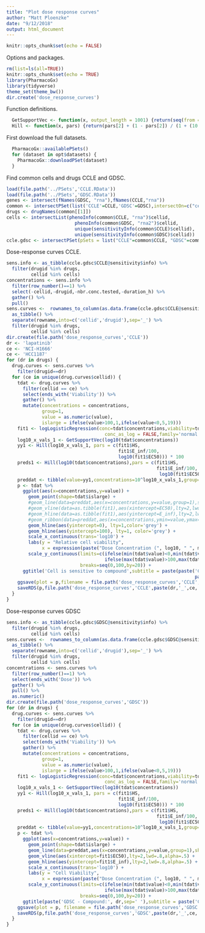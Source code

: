 ```yaml
---
title: "Plot dose response curves"
author: "Matt Ploenzke"
date: "9/12/2018"
output: html_document
---
```


```r
knitr::opts_chunk$set(echo = FALSE)
```

Options and packages.
```r
rm(list=ls(all=TRUE))
knitr::opts_chunk$set(echo = TRUE)
library(PharmacoGx)
library(tidyverse)
theme_set(theme_bw())
dir.create('dose_response_curves')
```

Function definitions.
```r
  GetSupportVec <- function(x, output_length = 1001) {return(seq(from = min(x), to = max(x), length.out = output_length))}
  Hill <- function(x, pars) {return(pars[2] + (1 - pars[2]) / (1 + (10 ^ x / 10 ^ pars[3]) ^ pars[1]))}
```

First download the full datasets.
```r
  PharmacoGx::availablePSets()
  for (dataset in opt$datasets) {
    PharmacoGx::downloadPSet(dataset)
  }
```

Find common cells and drugs CCLE and GDSC.
```r
load(file.path('../PSets','CCLE.RData'))
load(file.path('../PSets','GDSC.RData'))
genes <- intersect(fNames(GDSC, "rna"),fNames(CCLE,"rna"))
common <- intersectPSet(list('CCLE'=CCLE,'GDSC'=GDSC),intersectOn=c("cell.lines", "drugs"), strictIntersect=TRUE)
drugs <- drugNames(common[[1]])
cells <- intersectList(phenoInfo(common$CCLE, "rna")$cellid,
                         phenoInfo(common$GDSC, "rna2")$cellid,
                         unique(sensitivityInfo(common$CCLE)$cellid), 
                         unique(sensitivityInfo(common$GDSC)$cellid))
ccle.gdsc <- intersectPSet(pSets = list("CCLE"=common$CCLE, "GDSC"=common$GDSC), intersectOn = c("cell.lines", "drugs"), cells=cells)
```

Dose-response curves CCLE.
```r
sens.info <- as_tibble(ccle.gdsc$CCLE@sensitivity$info) %>%
  filter(drugid %in% drugs,
         cellid %in% cells)
concentrations <- sens.info %>% 
  filter(row_number()==1) %>%
  select(-cellid,-drugid,-nbr.conc.tested,-duration_h) %>%
  gather() %>%
  pull()
sens.curves <-  rownames_to_column(as.data.frame(ccle.gdsc$CCLE@sensitivity$raw)) %>%
  as_tibble() %>% 
  separate(rowname,into=c('cellid','drugid'),sep='_') %>%
  filter(drugid %in% drugs,
         cellid %in% cells)
dir.create(file.path('dose_response_curves','CCLE')) 
dr <- 'lapatinib'
ce <- 'NCI-H1666'
ce <- 'HCC1187'
for (dr in drugs) {
  drug.curves <- sens.curves %>% 
    filter(drugid==dr)
  for (ce in unique(drug.curves$cellid)) {
    tdat <- drug.curves %>%
      filter(cellid == ce) %>%
      select(ends_with('Viability')) %>% 
      gather() %>%
      mutate(concentrations = concentrations,
             group=1,
             value = as.numeric(value),
             islarge = ifelse(value>100,1,ifelse(value<0,5,19)))
    fit1 <- logLogisticRegression(conc=tdat$concentrations,viability=tdat$value,
                                    conc_as_log = FALSE,family='normal',trunc=TRUE)
    log10_x_vals_1 <- GetSupportVec(log10(tdat$concentrations))
    yy1 <- Hill(log10_x_vals_1, pars = c(fit1$HS,
                                         fit1$E_inf/100, 
                                         log10(fit1$EC50))) * 100
    preds1 <- Hill(log10(tdat$concentrations),pars = c(fit1$HS,
                                                       fit1$E_inf/100, 
                                                        log10(fit1$EC50))) * 100
    preddat <- tibble(value=yy1,concentrations=10^log10_x_vals_1,group=1)
    p <- tdat %>%
      ggplot(aes(x=concentrations,y=value)) +
        geom_point(shape=tdat$islarge) +
        #geom_line(data=preddat,aes(x=concentrations,y=value,group=1),show.legend=FALSE) + 
        #geom_vline(data=as.tibble(fit1),aes(xintercept=EC50),lty=2,lwd=.8,alpha=.5) +
        #geom_hline(data=as.tibble(fit1),aes(yintercept=E_inf),lty=2,lwd=.8,alpha=.5) + 
        #geom_ribbon(data=preddat,aes(x=concentrations,ymin=value,ymax=100,group=1),alpha=.25) +
        geom_hline(aes(yintercept=0), lty=1,color='grey') + 
        geom_hline(aes(yintercept=100), lty=1, color='grey') + 
        scale_x_continuous(trans='log10') + 
        labs(y = "Relative cell viability",
             x = expression(paste("Dose Concentration (", log10, " ", mu, "M)",sep=''))) + 
        scale_y_continuous(limits=c(ifelse(min(tdat$value)<0,min(tdat$value),0),
                                    ifelse(max(tdat$value)>100,max(tdat$value),100)),
                           breaks=seq(0,100,by=20)) + 
      ggtitle('Cell is sensitive to compound',subtitle = paste(paste('CCLE - Compound:', dr,sep=' '),
                                                                     paste('Cell ID:',ce,sep=' '),sep='; '))
    ggsave(plot = p,filename = file.path('dose_response_curves','CCLE',paste(dr,'_',ce,'_sensitive_1.png',sep='')))
    saveRDS(p,file.path('dose_response_curves','CCLE',paste(dr,'_',ce,'.RDS',sep='')))
  }
}
```

Dose-response curves GDSC
```r
sens.info <- as_tibble(ccle.gdsc$GDSC@sensitivity$info) %>%
  filter(drugid %in% drugs,
         cellid %in% cells)
sens.curves <-  rownames_to_column(as.data.frame(ccle.gdsc$GDSC@sensitivity$raw)) %>%
  as_tibble() %>% 
  separate(rowname,into=c('cellid','drugid'),sep='_') %>%
  filter(drugid %in% drugs,
         cellid %in% cells)
concentrations <- sens.curves %>% 
  filter(row_number()==1) %>%
  select(ends_with('Dose')) %>%
  gather() %>%
  pull() %>%
  as.numeric()
dir.create(file.path('dose_response_curves','GDSC')) 
for (dr in drugs) {
  drug.curves <- sens.curves %>% 
    filter(drugid==dr)
  for (ce in unique(drug.curves$cellid)) {
    tdat <- drug.curves %>%
      filter(cellid == ce) %>%
      select(ends_with('Viability')) %>% 
      gather() %>%
      mutate(concentrations = concentrations,
             group=1,
             value = as.numeric(value),
             islarge = ifelse(value>100,1,ifelse(value<0,5,19)))
    fit1 <- logLogisticRegression(conc=tdat$concentrations,viability=tdat$value,
                                    conc_as_log = FALSE,family='normal',trunc=TRUE)
    log10_x_vals_1 <- GetSupportVec(log10(tdat$concentrations))
    yy1 <- Hill(log10_x_vals_1, pars = c(fit1$HS,
                                         fit1$E_inf/100, 
                                         log10(fit1$EC50))) * 100
    preds1 <- Hill(log10(tdat$concentrations),pars = c(fit1$HS,
                                                       fit1$E_inf/100, 
                                                        log10(fit1$EC50))) * 100
    preddat <- tibble(value=yy1,concentrations=10^log10_x_vals_1,group=1)
    p <- tdat %>%
      ggplot(aes(x=concentrations,y=value)) +
        geom_point(shape=tdat$islarge) +
        geom_line(data=preddat,aes(x=concentrations,y=value,group=1),show.legend=FALSE) + 
        geom_vline(aes(xintercept=fit1$EC50),lty=2,lwd=.8,alpha=.5) +
        geom_hline(aes(yintercept=fit1$E_inf),lty=2,lwd=.8,alpha=.5) + 
        scale_x_continuous(trans='log10') + 
        labs(y = "Cell Viability",
             x = expression(paste("Dose Concentration (", log10, " ", mu, "M)",sep=''))) + 
        scale_y_continuous(limits=c(ifelse(min(tdat$value)<0,min(tdat$value),0),
                                    ifelse(max(tdat$value)>100,max(tdat$value),100)),
                           breaks=seq(0,100,by=20)) + 
      ggtitle(paste('GDSC - Compound:', dr,sep=' '),subtitle = paste('Cell ID:',ce,sep=' '))
    ggsave(plot = p, filename = file.path('dose_response_curves','GDSC',paste(dr,'_',ce,'.pdf',sep='')))
    saveRDS(p,file.path('dose_response_curves','GDSC',paste(dr,'_',ce,'.RDS',sep='')))
  }
}
```
